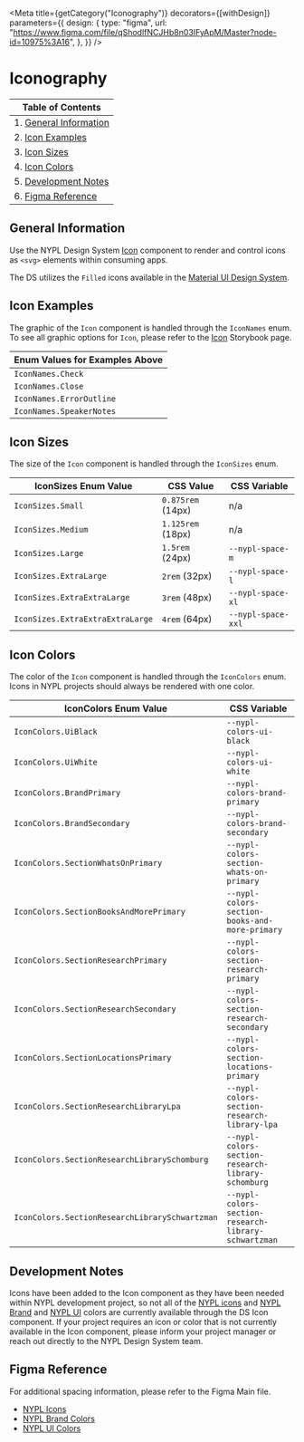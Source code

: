 

<Meta
  title={getCategory("Iconography")}
  decorators={[withDesign]}
  parameters={{
    design: {
      type: "figma",
      url: "https://www.figma.com/file/qShodlfNCJHb8n03IFyApM/Master?node-id=10975%3A16",
    },
  }}
/>

# Iconography

| Table of Contents                              |
| ---------------------------------------------- |
| 1. [General Information](#general-information) |
| 2. [Icon Examples](#icon-examples)             |
| 3. [Icon Sizes](#icon-sizes)                   |
| 4. [Icon Colors](#icon-colors)                 |
| 5. [Development Notes](#development-notes)     |
| 6. [Figma Reference](#figma-reference)         |

## General Information

Use the NYPL Design System [Icon](https://nypl.github.io/nypl-design-system/storybook-static/?path=/docs/icon--control-props)
component to render and control icons as `<svg>` elements within consuming apps.

The DS utilizes the `Filled` icons available in the [Material UI Design System](https://material-ui.com/components/material-icons/).

## Icon Examples

The graphic of the `Icon` component is handled through the `IconNames` enum. To see all graphic options
for `Icon`, please refer to the [Icon](https://nypl.github.io/nypl-design-system/storybook-static/?path=/docs/icon--control-props)
Storybook page.

<Canvas>
  <DSProvider>
    <Stack spacing="s" direction="row">
      <Icon
        decorative
        size={IconSizes.ExtraExtraExtraLarge}
        name={IconNames.Check}
      />
      <Icon
        decorative
        size={IconSizes.ExtraExtraExtraLarge}
        name={IconNames.Close}
      />
      <Icon
        decorative
        size={IconSizes.ExtraExtraExtraLarge}
        name={IconNames.ErrorOutline}
      />
      <Icon
        decorative
        size={IconSizes.ExtraExtraExtraLarge}
        name={IconNames.SpeakerNotes}
      />
    </Stack>
  </DSProvider>
</Canvas>

| Enum Values for Examples Above |
| ------------------------------ |
| `IconNames.Check`              |
| `IconNames.Close`              |
| `IconNames.ErrorOutline`       |
| `IconNames.SpeakerNotes`       |

## Icon Sizes

The size of the `Icon` component is handled through the `IconSizes` enum.

<Canvas>
  <DSProvider>
    <Stack spacing="s" direction="row" alignItems="center">
      <Icon size={IconSizes.Small} name={IconNames.Check} />
      <Icon size={IconSizes.Medium} name={IconNames.Check} />
      <Icon size={IconSizes.Large} name={IconNames.Check} />
      <Icon size={IconSizes.ExtraLarge} name={IconNames.Check} />
      <Icon size={IconSizes.ExtraExtraLarge} name={IconNames.Check} />
      <Icon size={IconSizes.ExtraExtraExtraLarge} name={IconNames.Check} />
    </Stack>
  </DSProvider>
</Canvas>

| IconSizes Enum Value             | CSS Value         | CSS Variable       |
| -------------------------------- | ----------------- | ------------------ |
| `IconSizes.Small`                | `0.875rem` (14px) | n/a                |
| `IconSizes.Medium`               | `1.125rem` (18px) | n/a                |
| `IconSizes.Large`                | `1.5rem` (24px)   | `--nypl-space-m`   |
| `IconSizes.ExtraLarge`           | `2rem` (32px)     | `--nypl-space-l`   |
| `IconSizes.ExtraExtraLarge`      | `3rem` (48px)     | `--nypl-space-xl`  |
| `IconSizes.ExtraExtraExtraLarge` | `4rem` (64px)     | `--nypl-space-xxl` |

## Icon Colors

The color of the `Icon` component is handled through the `IconColors` enum.
Icons in NYPL projects should always be rendered with one color.

<Canvas>
  <DSProvider>
    <Stack spacing="s" direction="row">
      <Icon size={IconSizes.ExtraExtraExtraLarge} name={IconNames.Check} />
      <Icon
        name={IconNames.Check}
        size={IconSizes.ExtraExtraExtraLarge}
        color={IconColors.BrandPrimary}
      />
      <Icon
        name={IconNames.Check}
        size={IconSizes.ExtraExtraExtraLarge}
        color={IconColors.SectionResearchPrimary}
      />
      <Icon
        name={IconNames.Check}
        size={IconSizes.ExtraExtraExtraLarge}
        color={IconColors.SectionResearchLibrarySchwartzman}
      />
      <Icon
        name={IconNames.Check}
        size={IconSizes.ExtraExtraExtraLarge}
        color={IconColors.SectionResearchLibrarySchomburg}
      />
    </Stack>
  </DSProvider>
</Canvas>

| IconColors Enum Value                          | CSS Variable                                         |
| ---------------------------------------------- | ---------------------------------------------------- |
| `IconColors.UiBlack`                           | `--nypl-colors-ui-black`                             |
| `IconColors.UiWhite`                           | `--nypl-colors-ui-white`                             |
| `IconColors.BrandPrimary`                      | `--nypl-colors-brand-primary`                        |
| `IconColors.BrandSecondary`                    | `--nypl-colors-brand-secondary`                      |
| `IconColors.SectionWhatsOnPrimary`             | `--nypl-colors-section-whats-on-primary`             |
| `IconColors.SectionBooksAndMorePrimary`        | `--nypl-colors-section-books-and-more-primary`       |
| `IconColors.SectionResearchPrimary`            | `--nypl-colors-section-research-primary`             |
| `IconColors.SectionResearchSecondary`          | `--nypl-colors-section-research-secondary`           |
| `IconColors.SectionLocationsPrimary`           | `--nypl-colors-section-locations-primary`            |
| `IconColors.SectionResearchLibraryLpa`         | `--nypl-colors-section-research-library-lpa`         |
| `IconColors.SectionResearchLibrarySchomburg`   | `--nypl-colors-section-research-library-schomburg`   |
| `IconColors.SectionResearchLibrarySchwartzman` | `--nypl-colors-section-research-library-schwartzman` |

## Development Notes

Icons have been added to the Icon component as they have been needed within NYPL
development project, so not all of the [NYPL icons](https://www.figma.com/file/qShodlfNCJHb8n03IFyApM/?node-id=10734%3A3945)
and [NYPL Brand](https://www.figma.com/file/qShodlfNCJHb8n03IFyApM/Main?node-id=15454%3A47007)
and [NYPL UI](https://www.figma.com/file/qShodlfNCJHb8n03IFyApM/Main?node-id=14989%3A37)
colors are currently available through the DS Icon component. If your project
requires an icon or color that is not currently available in the Icon component,
please inform your project manager or reach out directly to the NYPL Design
System team.

## Figma Reference

For additional spacing information, please refer to the Figma Main file.

- [NYPL Icons](https://www.figma.com/file/qShodlfNCJHb8n03IFyApM/?node-id=10734%3A3945)
- [NYPL Brand Colors](https://www.figma.com/file/qShodlfNCJHb8n03IFyApM/Main?node-id=15454%3A47007)
- [NYPL UI Colors](https://www.figma.com/file/qShodlfNCJHb8n03IFyApM/Main?node-id=14989%3A37)
